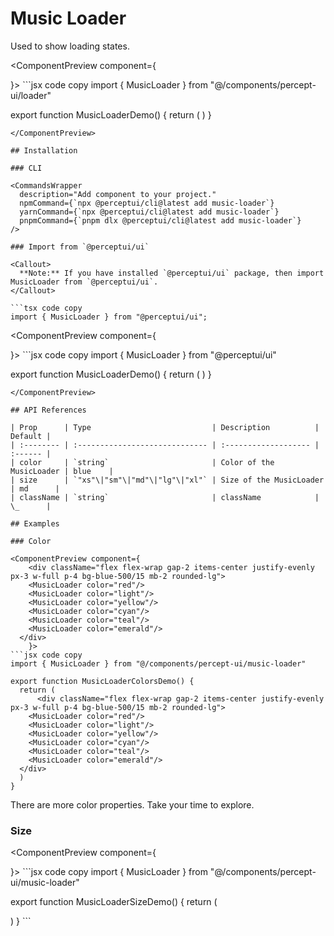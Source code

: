 
<h1 className="text-4xl font-bold mt-5">Music Loader</h1>
<p className="text-xl">
  Used to show loading states.
</p>
<IssueHeader source="components/Loader/Loader" />

<ComponentPreview component={
  <div className="flex items-center justify-center p-2 w-96 mx-auto">
    <MusicLoader/>
  </div>
    }>
```jsx code copy
import { MusicLoader } from "@/components/percept-ui/loader"

export function MusicLoaderDemo() {
  return (
    <Loader/>
  )
}
```
</ComponentPreview>

## Installation

### CLI

<CommandsWrapper
  description="Add component to your project."
  npmCommand={`npx @perceptui/cli@latest add music-loader`}
  yarnCommand={`npx @perceptui/cli@latest add music-loader`}
  pnpmCommand={`pnpm dlx @perceptui/cli@latest add music-loader`}
/>

### Import from `@perceptui/ui`

<Callout>
  **Note:** If you have installed `@perceptui/ui` package, then import MusicLoader from `@perceptui/ui`.
</Callout>

```tsx code copy
import { MusicLoader } from "@perceptui/ui";
```

<ComponentPreview component={
  <div className="flex items-center justify-center p-2 w-96 mx-auto">
    <MusicLoader/>
  </div>
    }>
```jsx code copy
import { MusicLoader } from "@perceptui/ui"

export function MusicLoaderDemo() {
  return (
    <MusicLoader/>
  )
}
```
</ComponentPreview>

## API References

| Prop      | Type                           | Description          | Default |
| :-------- | :----------------------------- | :------------------- | :------ |
| color     | `string`                       | Color of the MusicLoader | blue    |
| size      | `"xs"\|"sm"\|"md"\|"lg"\|"xl"` | Size of the MusicLoader  | md      |
| className | `string`                       | className            | \_      |

## Examples

### Color

<ComponentPreview component={
    <div className="flex flex-wrap gap-2 items-center justify-evenly px-3 w-full p-4 bg-blue-500/15 mb-2 rounded-lg">
    <MusicLoader color="red"/>
    <MusicLoader color="light"/>
    <MusicLoader color="yellow"/>
    <MusicLoader color="cyan"/>
    <MusicLoader color="teal"/>
    <MusicLoader color="emerald"/>
  </div>
    }>
```jsx code copy
import { MusicLoader } from "@/components/percept-ui/music-loader"

export function MusicLoaderColorsDemo() {
  return (
      <div className="flex flex-wrap gap-2 items-center justify-evenly px-3 w-full p-4 bg-blue-500/15 mb-2 rounded-lg">
    <MusicLoader color="red"/>
    <MusicLoader color="light"/>
    <MusicLoader color="yellow"/>
    <MusicLoader color="cyan"/>
    <MusicLoader color="teal"/>
    <MusicLoader color="emerald"/>
  </div>
  )
}
```
</ComponentPreview>

<Callout>There are more color properties. Take your time to explore.</Callout>

### Size

<ComponentPreview component={
      <div className="flex flex-wrap gap-2 items-end justify-start px-3 w-full p-4 bg-slate-500/15 mb-2 rounded-lg">
    <MusicLoader size="xs"/>
    <MusicLoader size="sm"/>
    <MusicLoader size="md"/>
    <MusicLoader size="lg"/>
    <MusicLoader size="xl"/>
  </div>
    }>
```jsx code copy
import { MusicLoader } from "@/components/percept-ui/music-loader"

export function MusicLoaderSizeDemo() {
  return (
     <div className="flex flex-wrap gap-2 items-end justify-start px-3 w-full p-4 bg-slate-500/15 mb-2 rounded-lg">
    <MusicLoader size="xs"/>
    <MusicLoader size="sm"/>
    <MusicLoader size="md"/>
    <MusicLoader size="lg"/>
    <MusicLoader size="xl"/>
  </div>
  )
}
```
</ComponentPreview>